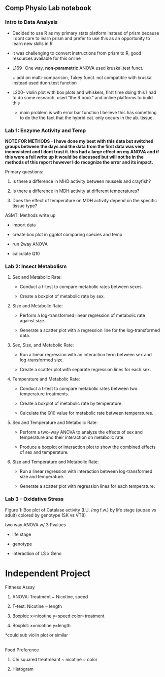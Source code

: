 ## Comp Physio Lab notebook

### Intro to Data Analysis

-   Decided to use R as my primary stats platform instead of prism because I dont care to learn prism and prefer to use this as an opportunity to learn new skills in R

-   it was challenging to convert instructions from prism to R, good resources available for this online

-   L169- One way, **non-parametric** ANOVA used kruskal.test funct.

    \+ add on multi-comparison, Tukey funct. not compatible with kruskal instead used dunn.test function

-   L200- violin plot with box plots and whiskers, first time doing this I had to do some research, used "the R book" and online platforms to build this

    -   main problem is with error bar function I believe this has something to do the the fact that the hybrid cat. only occurs in the ab. tissue.

### Lab 1: Enzyme Activity and Temp

**NOTE FOR METHODS - I have done my best with this data but switched groups between the days and the data from the first data was very inconsistent and I dont trust it. this had a large effect on my ANOVA and if this were a full write up it would be discussed but will not be in the methods of this report however I do recognize the error and its impact.**

Primary questions:

1.  Is there a difference in MHD activity between mussels and crayfish?

2.  Is there a difference in MDH activity at different temperatures?

3.  Does the effect of temperature on MDH activity depend on the specific tissue type?

ASMT: Methods write up

-   import data

-   create box plot in ggplot comparing species and temp

-   run 2way ANOVA

-   calculate Q10

### Lab 2: Insect Metabolism

1.  Sex and Metabolic Rate:

    -   Conduct a t-test to compare metabolic rates between sexes.

    -   Create a boxplot of metabolic rate by sex.

2.  Size and Metabolic Rate:

    -   Perform a log-transformed linear regression of metabolic rate against size.

    -   Generate a scatter plot with a regression line for the log-transformed data.

3.  Sex, Size, and Metabolic Rate:

    -   Run a linear regression with an interaction term between sex and log-transformed size.

    -   Create a scatter plot with separate regression lines for each sex.

4.  Temperature and Metabolic Rate:

    -   Conduct a t-test to compare metabolic rates between two temperature treatments.

    -   Create a boxplot of metabolic rate by temperature.

    -   Calculate the Q10 value for metabolic rate between temperatures.

5.  Sex and Temperature and Metabolic Rate:

    -   Perform a two-way ANOVA to analyze the effects of sex and temperature and their interaction on metabolic rate.

    -   Produce a boxplot or interaction plot to show the combined effects of sex and temperature.

6.  Size and Temperature and Metabolic Rate:

    -   Run a linear regression with interaction between log-transformed size and temperature.

    -   Generate a scatter plot with regression lines for each temperature.

### Lab 3 - Oxidative Stress

Figure 1: Box plot of Catalase activity (I.U. /mg f.w.) by life stage (pupae vs adult) colored by genotype (SK vs VT8)

two way ANOVA w/ 3 Pvalues

-   life stage

-   genotype

-   interaction of LS x Geno

# Independent Project

Fittness Assay

1.  ANOVA: Treatment \~ Nicotine, speed

2.  T-test: Nicotine \~ length

3.  Boxplot: x=nicotine y=speed color=treatment

4.  Boxplot: x=nicotine y=length

\*could sub violin plot or similar

\
Food Preference

1.  Chi squared treatmeant \~ nicotine \~ color

2.  Histogram 
